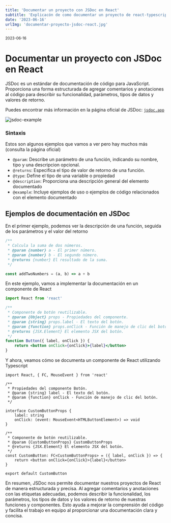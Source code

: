 ```yaml
---
title: 'Documentar un proyecto con JSDoc en React'
subtitle: 'Explicacón de como documentar un proyecto de react-typescript con jsdoc'
date: '2023-06-16'
urlImg: 'documentar-proyecto-jsdoc-react.jpg'
---
```


<small>2023-06-16</small>

# Documentar un proyecto con JSDoc en React

JSDoc es un estándar de documentación de código para JavaScript. Proporciona una forma estructurada de agregar comentarios y anotaciones al código para describir su funcionalidad, parámetros, tipos de datos y valores de retorno.

Puedes encontrar más información en la página oficial de JSDoc: [`jsdoc.app`](https://jsdoc.app/)

![jsdoc-example](/jsdoc-example.png)

### Sintaxis

Estos son algunos ejemplos que vamos a ver pero hay muchos más (consulta la página oficial)

- `@param`: Describe un parámetro de una función, indicando su nombre, tipo y una descripcion opcional.
- `@returns`: Especifica el tipo de valor de retorno de una función.
- `@type`: Define el tipo de una variable o propiedad
- `@description`: Proporciona una descripción general del elemento documentado
- `@example`: Incluye ejemplos de uso o ejemplos de código relacionados con el elemento documentado

## Ejemplos de documentación en JSDoc

En el primer ejemplo, podemos ver la descripción de una función, seguida de los parámetros y el valor del retorno

```js
/**
 * Calcula la suma de dos números.
 * @param {number} a - El primer número.
 * @param {number} b - El segundo número.
 * @returns {number} El resultado de la suma.
 */

const addTwoNumbers = (a, b) => a + b
```

En este ejemplo, vamos a implementar la documentación en un componente de React

```jsx
import React from 'react'

/**
 * Componente de botón reutilizable.
 * @param {Object} props - Propiedades del componente.
 * @param {string} props.label - El texto del botón.
 * @param {function} props.onClick - Función de manejo de clic del botón.
 * @returns {JSX.Element} El elemento JSX del botón.
 */
function Button({ label, onClick }) {
	return <button onClick={onClick}>{label}</button>
}
```

Y ahora, veamos cómo se documenta un componente de React utilizando Typescript

```tsx
import React, { FC, MouseEvent } from 'react'

/**
 * Propiedades del componente Botón.
 * @param {string} label - El texto del botón.
 * @param {function} onClick - Función de manejo de clic del botón.
 */

interface CustomButtonProps {
	label: string
	onClick: (event: MouseEvent<HTMLButtonElement>) => void
}

/**
 * Componente de botón reutilizable.
 * @param {CustomButtonProps} CustomButtonProps
 * @returns {JSX.Element} El elemento JSX del botón.
 */
const CustomButton: FC<CustomButtonProps> = ({ label, onClick }) => {
	return <button onClick={onClick}>{label}</button>
}

export default CustomButton
```

En resumen, JSDoc nos permite documentar nuestros proyectos de React de manera estructurada y precisa. Al agregar comentarios y anotaciones con las etiquetas adecuadas, podemos describir la funcionalidad, los parámetros, los tipos de datos y los valores de retorno de nuestras funciones y componentes. Esto ayuda a mejorar la comprensión del código y facilita el trabajo en equipo al proporcionar una documentación clara y concisa.
